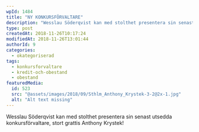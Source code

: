 ```yaml
---
wpId: 1484
title: "NY KONKURSFÖRVALTARE"
description: "Wesslau Söderqvist kan med stolthet presentera sin senast utsedda konkursförvaltare, stort grattis Anthony Krystek! &nbsp;"
type: post
createdAt: 2018-11-26T10:17:24
modifiedAt: 2018-11-26T13:01:44
authorId: 9
categories:
  - okategoriserad
tags:
  - konkursforvaltare
  - kredit-och-obestand
  - obestand
featuredMedia:
  id: 523
  src: "@assets/images/2018/09/Sthlm_Anthony_Krystek-3-2@2x-1.jpg"
  alt: "Alt text missing"
---
```


Wesslau Söderqvist kan med stolthet presentera sin senast utsedda konkursförvaltare, stort grattis Anthony Krystek!